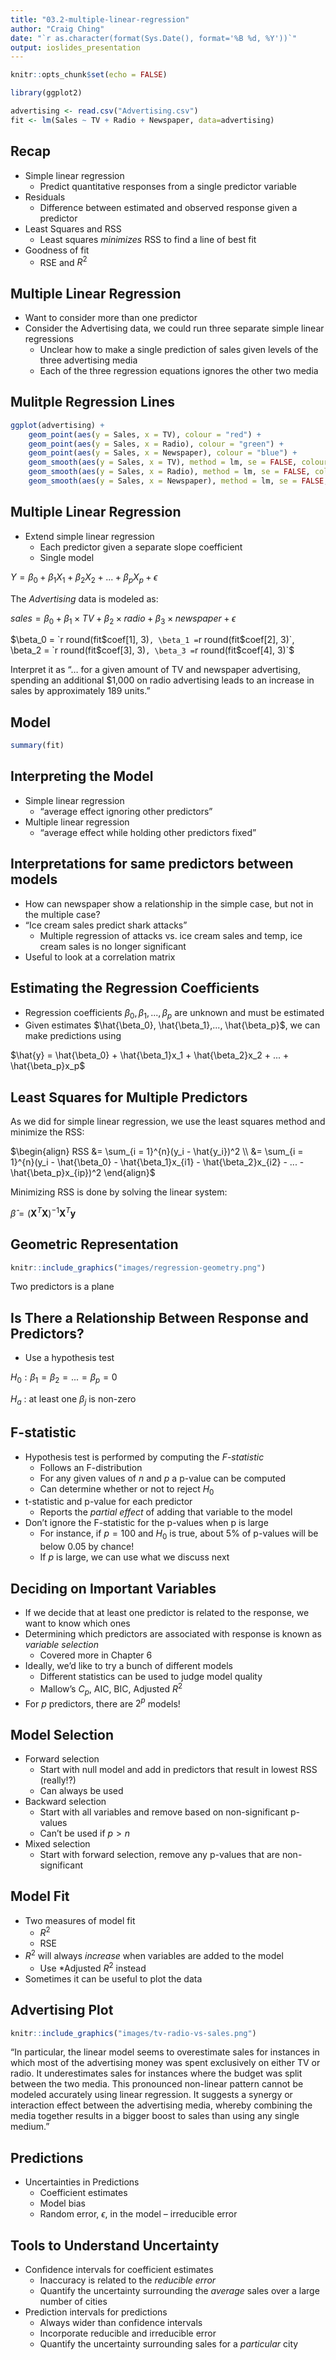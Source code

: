 ```yaml
---
title: "03.2-multiple-linear-regression"
author: "Craig Ching"
date: "`r as.character(format(Sys.Date(), format='%B %d, %Y'))`"
output: ioslides_presentation
---
```


```r
knitr::opts_chunk$set(echo = FALSE)

library(ggplot2)

advertising <- read.csv("Advertising.csv")
fit <- lm(Sales ~ TV + Radio + Newspaper, data=advertising)
```

## Recap

* Simple linear regression
    + Predict quantitative responses from a single predictor variable
* Residuals
    + Difference between estimated and observed response given a predictor
* Least Squares and RSS
    + Least squares *minimizes* RSS to find a line of best fit
* Goodness of fit
    + RSE and $R^2$

## Multiple Linear Regression

* Want to consider more than one predictor
* Consider the Advertising data, we could run three separate simple linear regressions
    + Unclear how to make a single prediction of sales given levels of the three advertising media
    + Each of the three regression equations ignores the other two media

## Mulitple Regression Lines

```r
ggplot(advertising) +
    geom_point(aes(y = Sales, x = TV), colour = "red") +
    geom_point(aes(y = Sales, x = Radio), colour = "green") +
    geom_point(aes(y = Sales, x = Newspaper), colour = "blue") +
    geom_smooth(aes(y = Sales, x = TV), method = lm, se = FALSE, colour = "red") +
    geom_smooth(aes(y = Sales, x = Radio), method = lm, se = FALSE, colour = "green") +
    geom_smooth(aes(y = Sales, x = Newspaper), method = lm, se = FALSE, colour = "blue")
```

## Multiple Linear Regression

* Extend simple linear regression
    + Each predictor given a separate slope coefficient
    + Single model

$Y = \beta_0 + \beta_1 X_1 + \beta_2 X_2 + ... + \beta_p X_p + \epsilon$

The *Advertising* data is modeled as:

$sales = \beta_0 + \beta_1 \times TV + \beta_2 \times radio + \beta_3 \times newspaper + \epsilon$

$\beta_0 = `r round(fit$coef[1], 3)`, \beta_1 = `r round(fit$coef[2], 3)`, \beta_2 = `r round(fit$coef[3], 3)`, \beta_3 = `r round(fit$coef[4], 3)`$

Interpret it as "... for a given amount of TV and newspaper advertising, spending an additional $1,000 on radio advertising leads to an increase in sales by approximately 189 units."

## Model {.smaller}

```r
summary(fit)
```

## Interpreting the Model

* Simple linear regression
    + "average effect ignoring other predictors"
* Multiple linear regression
    + "average effect while holding other predictors fixed"

## Interpretations for same predictors between models

* How can newspaper show a relationship in the simple case, but not in the multiple case?
* "Ice cream sales predict shark attacks"
    + Multiple regression of attacks vs. ice cream sales and temp, ice cream sales is no longer significant
* Useful to look at a correlation matrix

## Estimating the Regression Coefficients

* Regression coefficients $\beta_0, \beta_1, ..., \beta_p$ are unknown and must be estimated
* Given estimates $\hat{\beta_0}, \hat{\beta_1},..., \hat{\beta_p}$, we can make predictions using

$\hat{y} = \hat{\beta_0} + \hat{\beta_1}x_1 + \hat{\beta_2}x_2 + ... + \hat{\beta_p}x_p$

## Least Squares for Multiple Predictors

As we did for simple linear regression, we use the least squares method and minimize the RSS:

$\begin{align}
RSS &= \sum_{i = 1}^{n}(y_i - \hat{y_i})^2 \\
&= \sum_{i = 1}^{n}(y_i - \hat{\beta_0} - \hat{\beta_1}x_{i1} - \hat{\beta_2}x_{i2} - ... -\hat{\beta_p}x_{ip})^2
\end{align}$

Minimizing RSS is done by solving the linear system:

$\hat{\beta} = (\mathbf{X}^T\mathbf{X})^{-1}\mathbf{X}^T\mathbf{y}$

## Geometric Representation

```r
knitr::include_graphics("images/regression-geometry.png")
```

Two predictors is a plane

## Is There a Relationship Between Response and Predictors?

* Use a hypothesis test

$H_0 : \beta_1 = \beta_2 = ... = \beta_p = 0$

$H_a$ : at least one $\beta_j$ is non-zero

## F-statistic

* Hypothesis test is performed by computing the *F-statistic*
    + Follows an F-distribution
    + For any given values of *n* and *p* a p-value can be computed
    + Can determine whether or not to reject $H_0$
* t-statistic and p-value for each predictor
    + Reports the *partial effect* of adding that variable to the model
* Don't ignore the F-statistic for the p-values when p is large
    + For instance, if $p = 100$ and $H_0$ is true, about 5% of p-values will be below 0.05 by chance!
    + If $p$ is large, we can use what we discuss next

## Deciding on Important Variables

* If we decide that at least one predictor is related to the response, we want to know which ones
* Determining which predictors are associated with response is known as *variable selection*
    + Covered more in Chapter 6
* Ideally, we'd like to try a bunch of different models
    + Different statistics can be used to judge model quality
    + Mallow's $C_p$, AIC, BIC, Adjusted $R^2$
* For $p$ predictors, there are $2^p$ models!

## Model Selection

* Forward selection
    + Start with null model and add in predictors that result in lowest RSS (really!?)
    + Can always be used
* Backward selection
    + Start with all variables and remove based on non-significant p-values
    + Can't be used if $p > n$
* Mixed selection
    + Start with forward selection, remove any p-values that are non-significant

## Model Fit

* Two measures of model fit
    + $R^2$
    + RSE
* $R^2$ will always *increase* when variables are added to the model
    + Use *Adjusted $R^2$ instead
* Sometimes it can be useful to plot the data

## Advertising Plot {.smaller}

```r
knitr::include_graphics("images/tv-radio-vs-sales.png")
```

"In particular, the linear model seems to overestimate sales for instances in which most of the advertising money was spent exclusively on either TV or radio. It underestimates sales for instances where the budget was split between the two media. This pronounced non-linear pattern cannot be modeled accurately using linear regression. It suggests a synergy or interaction effect between the advertising media, whereby combining the media together results in a bigger boost to sales than using any single medium."

## Predictions

* Uncertainties in Predictions
    + Coefficient estimates
    + Model bias
    + Random error, $\epsilon$, in the model -- irreducible error

## Tools to Understand Uncertainty

* Confidence intervals for coefficient estimates
    + Inaccuracy is related to the *reducible error*
    + Quantify the uncertainty surrounding the *average* sales over a large number of cities
* Prediction intervals for predictions
    + Always wider than confidence intervals
    + Incorporate reducible and irreducible error
    + Quantify the uncertainty surrounding sales for a *particular* city
